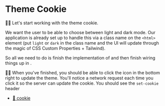 # Theme Cookie

<EpicVideo url="https://www.epicweb.dev/workshops/authentication-strategies-and-implementation/cookies/adding-user-preference-for-dark-mode" />

👨‍💼 Let's start working with the theme cookie.

We want the user to be able to choose between light and dark mode. Our
application is already set up to handle this via a class name on the `<html>`
element (put `light` or `dark` in the class name and the UI will update through
the magic of CSS Custom Properties + Tailwind).

So all we need to do is finish the implementation
of <InlineFile file="app/utils/theme.server.ts" /> and then finish wiring things
up in <InlineFile file="app/root.tsx" />.

👨‍💼 When you've finished, you should be able to click the icon in the bottom
right to update the theme. You'll notice a network request each time you click
it so the server can update the cookie. You should see the `set-cookie` header

- [📜 cookie](https://www.npmjs.com/package/cookie)
